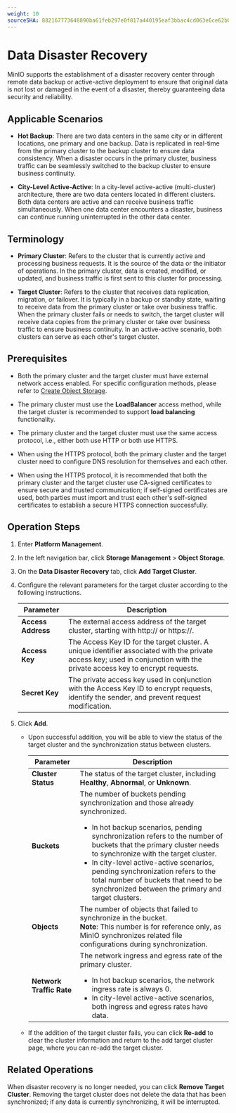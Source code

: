 ```yaml
---
weight: 10
sourceSHA: 882167773648890ba61feb297e0f817a440195eaf3bbac4cd063e6ce62b00fd4
---
```


# Data Disaster Recovery

MinIO supports the establishment of a disaster recovery center through remote data backup or active-active deployment to ensure that original data is not lost or damaged in the event of a disaster, thereby guaranteeing data security and reliability.

## Applicable Scenarios

- **Hot Backup**: There are two data centers in the same city or in different locations, one primary and one backup. Data is replicated in real-time from the primary cluster to the backup cluster to ensure data consistency. When a disaster occurs in the primary cluster, business traffic can be seamlessly switched to the backup cluster to ensure business continuity.

- **City-Level Active-Active**: In a city-level active-active (multi-cluster) architecture, there are two data centers located in different clusters. Both data centers are active and can receive business traffic simultaneously. When one data center encounters a disaster, business can continue running uninterrupted in the other data center.

## Terminology

- **Primary Cluster**: Refers to the cluster that is currently active and processing business requests. It is the source of the data or the initiator of operations. In the primary cluster, data is created, modified, or updated, and business traffic is first sent to this cluster for processing.

- **Target Cluster**: Refers to the cluster that receives data replication, migration, or failover. It is typically in a backup or standby state, waiting to receive data from the primary cluster or take over business traffic. When the primary cluster fails or needs to switch, the target cluster will receive data copies from the primary cluster or take over business traffic to ensure business continuity. In an active-active scenario, both clusters can serve as each other's target cluster.

## Prerequisites

- Both the primary cluster and the target cluster must have external network access enabled. For specific configuration methods, please refer to [Create Object Storage](../functions/create_minio.mdx).

- The primary cluster must use the **LoadBalancer** access method, while the target cluster is recommended to support **load balancing** functionality.

- The primary cluster and the target cluster must use the same access protocol, i.e., either both use HTTP or both use HTTPS.

- When using the HTTPS protocol, both the primary cluster and the target cluster need to configure DNS resolution for themselves and each other.

- When using the HTTPS protocol, it is recommended that both the primary cluster and the target cluster use CA-signed certificates to ensure secure and trusted communication; if self-signed certificates are used, both parties must import and trust each other's self-signed certificates to establish a secure HTTPS connection successfully.

## Operation Steps

1. Enter **Platform Management**.

2. In the left navigation bar, click **Storage Management** > **Object Storage**.

3. On the **Data Disaster Recovery** tab, click **Add Target Cluster**.

4. Configure the relevant parameters for the target cluster according to the following instructions.

   | Parameter       | Description                                                                                   |
   | ---------------- | --------------------------------------------------------------------------------------------- |
   | **Access Address** | The external access address of the target cluster, starting with http\:// or https\://.     |
   | **Access Key**   | The Access Key ID for the target cluster. A unique identifier associated with the private access key; used in conjunction with the private access key to encrypt requests. |
   | **Secret Key**   | The private access key used in conjunction with the Access Key ID to encrypt requests, identify the sender, and prevent request modification. | 

5. Click **Add**.

   - Upon successful addition, you will be able to view the status of the target cluster and the synchronization status between clusters.

     | Parameter       | Description                                                                                             |
     | ---------------- | ------------------------------------------------------------------------------------------------------- |
     | **Cluster Status**  | The status of the target cluster, including **Healthy**, **Abnormal**, or **Unknown**.                                   |
     | **Buckets**      | The number of buckets pending synchronization and those already synchronized.<br /><ul><li>In hot backup scenarios, pending synchronization refers to the number of buckets that the primary cluster needs to synchronize with the target cluster.</li><li>In city-level active-active scenarios, pending synchronization refers to the total number of buckets that need to be synchronized between the primary and target clusters.</li></ul> |
     | **Objects**      | The number of objects that failed to synchronize in the bucket.<br />**Note**: This number is for reference only, as MinIO synchronizes related file configurations during synchronization.                     |
     | **Network Traffic Rate** | The network ingress and egress rate of the primary cluster.<br /><ul><li>In hot backup scenarios, the network ingress rate is always 0.</li><li>In city-level active-active scenarios, both ingress and egress rates have data.</li></ul>                |

   - If the addition of the target cluster fails, you can click **Re-add** to clear the cluster information and return to the add target cluster page, where you can re-add the target cluster.

## Related Operations

When disaster recovery is no longer needed, you can click **Remove Target Cluster**. Removing the target cluster does not delete the data that has been synchronized; if any data is currently synchronizing, it will be interrupted.
